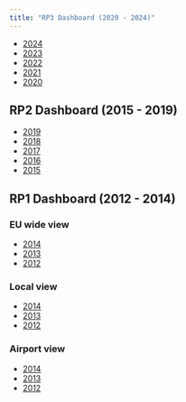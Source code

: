 ```yaml
---
title: "RP3 Dashboard (2020 - 2024)"
---
```


* [2024](2024/)
* [2023](2023/)
* [2022](2022/)
* [2021](2021/)
* [2020](2020/)

## RP2 Dashboard (2015 - 2019)

* [2019](2019/)
* [2018](2018/)
* [2017](2017/)
* [2016](2016/)
* [2015](2015/)


## RP1 Dashboard (2012 - 2014)


### EU wide view

* [2014](eur_view_2014.html)
* [2013](eur_view_2013.html)
* [2012](eur_view_2012.html)


### Local view

* [2014](pp_view_2014.html)
* [2013](pp_view_2013.html)
* [2012](pp_view_2012.html)


### Airport view

* [2014](apt_view_2014.html)
* [2013](apt_view_2013.html)
* [2012](apt_view_2012.html)
